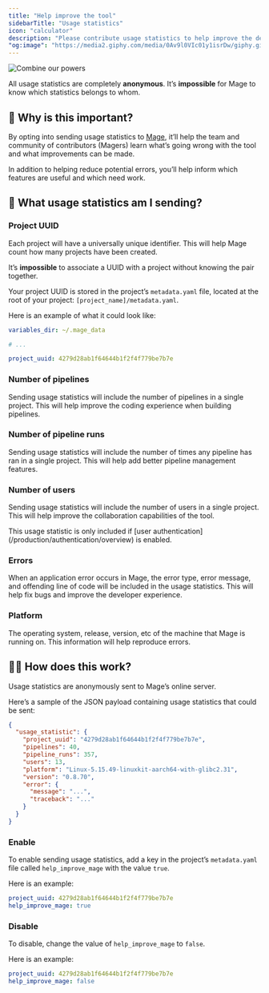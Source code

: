 ```yaml
---
title: "Help improve the tool"
sidebarTitle: "Usage statistics"
icon: "calculator"
description: "Please contribute usage statistics to help improve the developer experience for you and everyone in the community 🤝."
"og:image": "https://media2.giphy.com/media/0Av9l0VIc01y1isrDw/giphy.gif"
---
```


<img
  noZoom
  class="hero inline"
  alt="Combine our powers"
  src="https://media2.giphy.com/media/0Av9l0VIc01y1isrDw/giphy.gif"
/>

<Check>
    All usage statistics are completely <b>anonymous</b>. It’s <b>impossible</b> for Mage to know which statistics belongs to whom.
</Check>

## 🙏 Why is this important?

By opting into sending usage statistics to [Mage](https://www.mage.ai/),
it’ll help the team and community of contributors (Magers) learn what’s going wrong with the tool
and what improvements can be made.

In addition to helping reduce potential errors,
you’ll help inform which features are useful and which need work.

## 🤔 What usage statistics am I sending?

### Project UUID

Each project will have a universally unique identifier.
This will help Mage count how many projects have been created.

<Note>
    It’s <b>impossible</b> to associate a UUID with a project without knowing the pair together.
</Note>

Your project UUID is stored in the project’s `metadata.yaml` file,
located at the root of your project: `[project_name]/metadata.yaml`.

Here is an example of what it could look like:

```yaml
variables_dir: ~/.mage_data

# ...

project_uuid: 4279d28ab1f64644b1f2f4f779be7b7e
```

### Number of pipelines

Sending usage statistics will include the number of pipelines in a single project.
This will help improve the coding experience when building pipelines.

### Number of pipeline runs

Sending usage statistics will include the number of times any pipeline has ran in a single project.
This will help add better pipeline management features.

### Number of users

Sending usage statistics will include the number of users in a single project.
This will help improve the collaboration capabilities of the tool.

<Note>
    This usage statistic is only included if
    [user authentication](/production/authentication/overview) is enabled.
</Note>

### Errors

When an application error occurs in Mage, the error type, error message, and offending line of code
will be included in the usage statistics.
This will help fix bugs and improve the developer experience.

### Platform

The operating system, release, version, etc of the machine that Mage is running on.
This information will help reproduce errors.

## 🤷‍♀️ How does this work?

Usage statistics are anonymously sent to Mage’s online server.

Here’s a sample of the JSON payload containing usage statistics that could be sent:

```json
{
  "usage_statistic": {
    "project_uuid": "4279d28ab1f64644b1f2f4f779be7b7e",
    "pipelines": 40,
    "pipeline_runs": 357,
    "users": 13,
    "platform": "Linux-5.15.49-linuxkit-aarch64-with-glibc2.31",
    "version": "0.8.70",
    "error": {
      "message": "...",
      "traceback": "..."
    }
  }
}
```

### Enable

To enable sending usage statistics, add a key in the project’s `metadata.yaml` file called
`help_improve_mage` with the value `true`.

Here is an example:

```yaml
project_uuid: 4279d28ab1f64644b1f2f4f779be7b7e
help_improve_mage: true
```

### Disable

To disable, change the value of `help_improve_mage` to `false`.

Here is an example:

```yaml
project_uuid: 4279d28ab1f64644b1f2f4f779be7b7e
help_improve_mage: false
```
